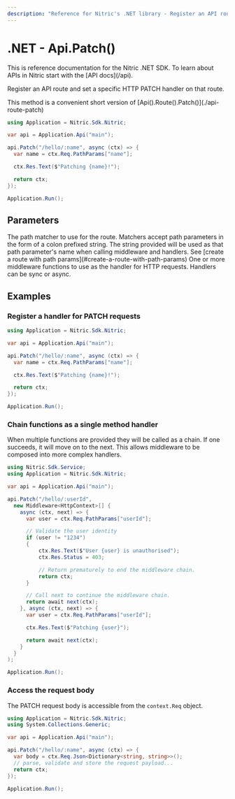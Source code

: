 ```yaml
---
description: "Reference for Nitric's .NET library - Register an API route and set a specific HTTP PATCH handler on that route."
---
```


# .NET - Api.Patch()

<Note>
  This is reference documentation for the Nitric .NET SDK. To learn about APIs
  in Nitric start with the [API docs](/api).
</Note>

Register an API route and set a specific HTTP PATCH handler on that route.

<Note>
  This method is a convenient short version of
  [Api().Route().Patch()](./api-route-patch)
</Note>

```csharp
using Application = Nitric.Sdk.Nitric;

var api = Application.Api("main");

api.Patch("/hello/:name", async (ctx) => {
  var name = ctx.Req.PathParams["name"];

  ctx.Res.Text($"Patching {name}!");

  return ctx;
});

Application.Run();
```

## Parameters

<Properties>
  <Property name="match" type="string" required>
    The path matcher to use for the route. Matchers accept path parameters in
    the form of a colon prefixed string. The string provided will be used as
    that path parameter's name when calling middleware and handlers. See [create
    a route with path params](#create-a-route-with-path-params)
  </Property>
  <Property
    name="...middleware"
    type="Middleware&lt;HttpContext&gt; or Func&lt;HttpContext, HttpContext&gt;"
    required
  >
    One or more middleware functions to use as the handler for HTTP requests.
    Handlers can be sync or async.
  </Property>
</Properties>

## Examples

### Register a handler for PATCH requests

```csharp
using Application = Nitric.Sdk.Nitric;

var api = Application.Api("main");

api.Patch("/hello/:name", async (ctx) => {
  var name = ctx.Req.PathParams["name"];

  ctx.Res.Text($"Patching {name}!");

  return ctx;
});

Application.Run();
```

### Chain functions as a single method handler

When multiple functions are provided they will be called as a chain. If one succeeds, it will move on to the next. This allows middleware to be composed into more complex handlers.

```csharp
using Nitric.Sdk.Service;
using Application = Nitric.Sdk.Nitric;

var api = Application.Api("main");

api.Patch("/hello/:userId",
  new Middleware<HttpContext>[] {
    async (ctx, next) => {
      var user = ctx.Req.PathParams["userId"];

      // Validate the user identity
      if (user != "1234")
      {
          ctx.Res.Text($"User {user} is unauthorised");
          ctx.Res.Status = 403;

          // Return prematurely to end the middleware chain.
          return ctx;
      }

      // Call next to continue the middleware chain.
      return await next(ctx);
    }, async (ctx, next) => {
      var user = ctx.Req.PathParams["userId"];

      ctx.Res.Text($"Patching {user}");

      return await next(ctx);
    }
  }
);

Application.Run();
```

### Access the request body

The PATCH request body is accessible from the `context.Req` object.

```csharp
using Application = Nitric.Sdk.Nitric;
using System.Collections.Generic;

var api = Application.Api("main");

api.Patch("/hello/:name", async (ctx) => {
  var body = ctx.Req.Json<Dictionary<string, string>>();
  // parse, validate and store the request payload...
  return ctx;
});

Application.Run();
```
